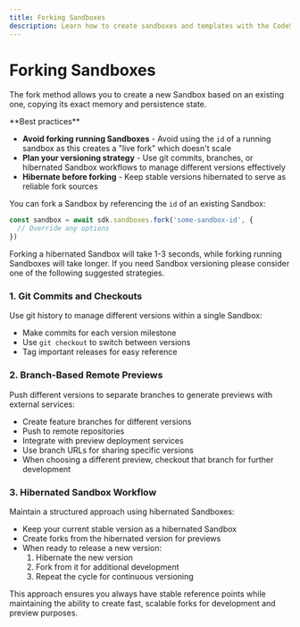 ```yaml
---
title: Forking Sandboxes
description: Learn how to create sandboxes and templates with the CodeSandbox SDK.
---
```



# Forking Sandboxes

The fork method allows you to create a new Sandbox based on an existing one, copying its exact memory and persistence state.

<Callout type="warning" emoji="⚡">
**Best practices**

- **Avoid forking running Sandboxes** - Avoid using the `id` of a running sandbox as this creates a "live fork" which doesn't scale
- **Plan your versioning strategy** - Use git commits, branches, or hibernated Sandbox workflows to manage different versions effectively
- **Hibernate before forking** - Keep stable versions hibernated to serve as reliable fork sources

</Callout>

You can fork a Sandbox by referencing the `id` of an existing Sandbox:

```ts
const sandbox = await sdk.sandboxes.fork('some-sandbox-id', {
  // Override any options
})
```

Forking a hibernated Sandbox will take 1-3 seconds, while forking running Sandboxes will take longer. If you need Sandbox versioning please consider one of the following suggested strategies.

### 1. Git Commits and Checkouts

Use git history to manage different versions within a single Sandbox:

- Make commits for each version milestone
- Use `git checkout` to switch between versions
- Tag important releases for easy reference

### 2. Branch-Based Remote Previews

Push different versions to separate branches to generate previews with external services:

- Create feature branches for different versions
- Push to remote repositories
- Integrate with preview deployment services
- Use branch URLs for sharing specific versions
- When choosing a different preview, checkout that branch for further development

### 3. Hibernated Sandbox Workflow

Maintain a structured approach using hibernated Sandboxes:

- Keep your current stable version as a hibernated Sandbox
- Create forks from the hibernated version for previews
- When ready to release a new version:
  1. Hibernate the new version
  2. Fork from it for additional development
  3. Repeat the cycle for continuous versioning

This approach ensures you always have stable reference points while maintaining the ability to create fast, scalable forks for development and preview purposes.
